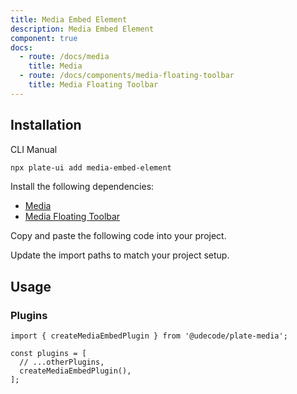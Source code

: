 ```yaml
---
title: Media Embed Element
description: Media Embed Element
component: true
docs:
  - route: /docs/media
    title: Media
  - route: /docs/components/media-floating-toolbar
    title: Media Floating Toolbar
---
```


<ComponentPreview name="playground-demo" id="media" />

## Installation

<Tabs defaultValue="cli">

<TabsList>
<TabsTrigger value="cli">CLI</TabsTrigger>
<TabsTrigger value="manual">Manual</TabsTrigger>
</TabsList>
<TabsContent value="cli">

```bash
npx plate-ui add media-embed-element
```

</TabsContent>

<TabsContent value="manual">

<Steps>

<Step>

Install the following dependencies:

- [Media](/docs/media)
- [Media Floating Toolbar](/docs/components/media-floating-toolbar)

</Step>

<Step>

Copy and paste the following code into your project.

</Step>

<ComponentSource name="media-embed-element" />
<Step>

Update the import paths to match your project setup.

</Step>

</Steps>

</TabsContent>

</Tabs>

## Usage

### Plugins

```tsx
import { createMediaEmbedPlugin } from '@udecode/plate-media';

const plugins = [
  // ...otherPlugins,
  createMediaEmbedPlugin(),
];
```
